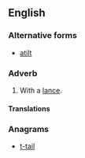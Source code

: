 ==English==

===Alternative forms===
* [[atilt]]

===Adverb===
{{en-adv}}

# With a [[lance]].

====Translations====
{{trans-top|with a lance}}
{{trans-mid}}
{{trans-bottom}}

===Anagrams===
* [[t-tail#English|t-tail]]